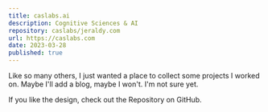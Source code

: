 ```yaml
---
title: caslabs.ai
description: Cognitive Sciences & AI
repository: caslabs/jeraldy.com
url: https://caslabs.com
date: 2023-03-28
published: true
---
```



Like so many others, I just wanted a place to collect some projects I worked on. Maybe I'll add a blog, maybe I won't. I'm not sure yet.

If you like the design, check out the Repository on GitHub.
